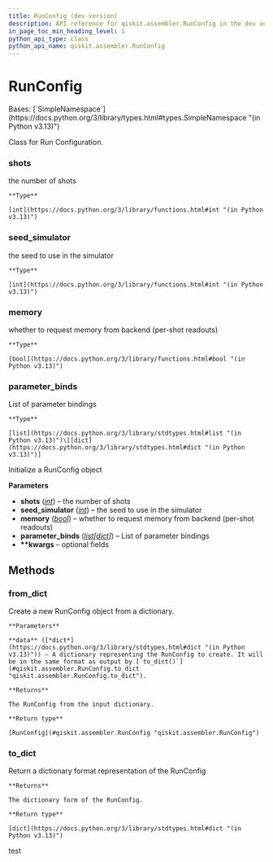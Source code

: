```yaml
---
title: RunConfig (dev version)
description: API reference for qiskit.assembler.RunConfig in the dev version of qiskit
in_page_toc_min_heading_level: 1
python_api_type: class
python_api_name: qiskit.assembler.RunConfig
---
```


# RunConfig

<Class id="qiskit.assembler.RunConfig" isDedicatedPage={true} github="https://github.com/Qiskit/qiskit/tree/stable/1.3/qiskit/assembler/run_config.py#L18-L77" signature="qiskit.assembler.RunConfig(shots=None, seed_simulator=None, memory=None, parameter_binds=None, **kwargs)" modifiers="class">
  Bases: [`SimpleNamespace`](https://docs.python.org/3/library/types.html#types.SimpleNamespace "(in Python v3.13)")

  Class for Run Configuration.

  ### shots

  <Attribute id="qiskit.assembler.RunConfig.shots">
    the number of shots

    **Type**

    [int](https://docs.python.org/3/library/functions.html#int "(in Python v3.13)")
  </Attribute>

  ### seed\_simulator

  <Attribute id="qiskit.assembler.RunConfig.seed_simulator">
    the seed to use in the simulator

    **Type**

    [int](https://docs.python.org/3/library/functions.html#int "(in Python v3.13)")
  </Attribute>

  ### memory

  <Attribute id="qiskit.assembler.RunConfig.memory">
    whether to request memory from backend (per-shot readouts)

    **Type**

    [bool](https://docs.python.org/3/library/functions.html#bool "(in Python v3.13)")
  </Attribute>

  ### parameter\_binds

  <Attribute id="qiskit.assembler.RunConfig.parameter_binds">
    List of parameter bindings

    **Type**

    [list](https://docs.python.org/3/library/stdtypes.html#list "(in Python v3.13)")\[[dict](https://docs.python.org/3/library/stdtypes.html#dict "(in Python v3.13)")]
  </Attribute>

  Initialize a RunConfig object

  **Parameters**

  *   **shots** ([*int*](https://docs.python.org/3/library/functions.html#int "(in Python v3.13)")) – the number of shots
  *   **seed\_simulator** ([*int*](https://docs.python.org/3/library/functions.html#int "(in Python v3.13)")) – the seed to use in the simulator
  *   **memory** ([*bool*](https://docs.python.org/3/library/functions.html#bool "(in Python v3.13)")) – whether to request memory from backend (per-shot readouts)
  *   **parameter\_binds** ([*list*](https://docs.python.org/3/library/stdtypes.html#list "(in Python v3.13)")*\[*[*dict*](https://docs.python.org/3/library/stdtypes.html#dict "(in Python v3.13)")*]*) – List of parameter bindings
  *   **\*\*kwargs** – optional fields

  ## Methods

  ### from\_dict

  <Function id="qiskit.assembler.RunConfig.from_dict" github="https://github.com/Qiskit/qiskit/tree/stable/1.3/qiskit/assembler/run_config.py#L57-L69" signature="from_dict(data)" modifiers="classmethod">
    Create a new RunConfig object from a dictionary.

    **Parameters**

    **data** ([*dict*](https://docs.python.org/3/library/stdtypes.html#dict "(in Python v3.13)")) – A dictionary representing the RunConfig to create. It will be in the same format as output by [`to_dict()`](#qiskit.assembler.RunConfig.to_dict "qiskit.assembler.RunConfig.to_dict").

    **Returns**

    The RunConfig from the input dictionary.

    **Return type**

    [RunConfig](#qiskit.assembler.RunConfig "qiskit.assembler.RunConfig")
  </Function>

  ### to\_dict

  <Function id="qiskit.assembler.RunConfig.to_dict" github="https://github.com/Qiskit/qiskit/tree/stable/1.3/qiskit/assembler/run_config.py#L71-L77" signature="to_dict()">
    Return a dictionary format representation of the RunConfig

    **Returns**

    The dictionary form of the RunConfig.

    **Return type**

    [dict](https://docs.python.org/3/library/stdtypes.html#dict "(in Python v3.13)")
  </Function>
</Class>

test
